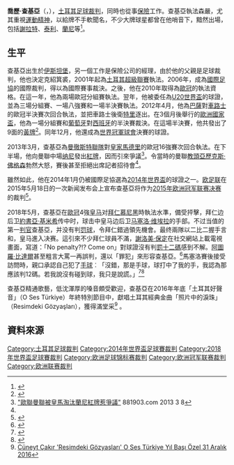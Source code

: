 {{noteTA
|G1=Football
|G2=People
|G3=英超
|G4=德甲
|G5=西甲
|T=zh-cn:居內特·恰克尔; zh-hk:喬歷·查基亞; zh-tw:居內特·夏奇爾; 
|1=zh-cn:居內特; zh-hk:喬歷; zh-tw:居內特; 
|2=zh-cn:恰克尔; zh-hk:查基亞; zh-tw:夏奇爾; 
}}
{{Infobox football official
| name                = 查基亞<br/>Cüneyt Çakır
| image               = AUT vs. WAL 2016-10-06 (081).jpg
| birth_date          = {{Birth date and age|1976|11|23|df=y}}
| birth_place         = [[土耳其|土耳其]][[伊斯坦布尔|伊斯坦布尔]]
| death_date          = 
| death_place         = 
| otheroccupation     = 保險經紀
| years1              = 2001年–
| league1             = [[土耳其超級足球聯賽|土耳其超級聯賽]]
| role1               = 裁判
| years2              = 2010年–
| league2             = [[歐冠|歐冠]]
| role2               = 裁判
| internationalyears1 = 2006年–
| confederation1      = [[FIFA|FIFA]]國際裁判
| internationalrole1  = 裁判
}}

'''喬歷·查基亞'''（{{lang|en|Cüneyt Çakır}}，{{bd|1976年|11月23日|||}}），[[土耳其|土耳其]][[足球裁判|足球裁判]]，同時也從事[[保險|保險]]工作。查基亞執法森嚴，尤其重視[[運動精神|運動精神]]，以給牌不手軟聞名，不少大牌球星都曾在他哨音下，黯然出場，包括[[謝拉特|謝拉特]]、[[約翰·泰利|泰利]]、[[蘭尼|蘭尼]]等<ref name="曾逐">{{cite journal|1=|title=曾逐泰利謝四離場 辣手球證吹英克戰|url=https://hk.sports.yahoo.com/news/%E8%8B%B1%E5%85%8B%E5%A4%A7%E6%88%B0-%E6%9F%A5%E5%9F%BA%E4%BA%9E%E5%9F%B7%E6%B3%95-014736402--spt.html|journal=|access-date=2018-07-11|archive-date=2018-07-12|archive-url=https://web.archive.org/web/20180712021620/https://hk.sports.yahoo.com/news/%E8%8B%B1%E5%85%8B%E5%A4%A7%E6%88%B0-%E6%9F%A5%E5%9F%BA%E4%BA%9E%E5%9F%B7%E6%B3%95-014736402--spt.html|dead-url=no}}</ref>。

==生平==
查基亞出生於[[伊斯坦堡|伊斯坦堡]]，另一個工作是保險公司的經理，由於他的父親是足球裁判，他也決定克紹箕裘，2001年起為[[土耳其超級足球聯賽|土耳其超級聯賽]]執法。2006年，成為[[國際足協|國際足協]]的國際裁判，得以為國際賽事裁決。之後，他在2010年取得為[[歐冠|歐冠]]的執法資格。在這一年，他為兩場歐冠分組賽執法。翌年，他被委任為[[2011年U20世界盃足球賽|U20世界盃]]的球證，並為三場分組賽、一場八強賽和一場半決賽執法。2012年4月，他為[[巴薩|巴薩]]對[[車路士|車路士]]的歐冠半決賽次回合執法，並把車路士後衛[[约翰·特里|特里]]逐出。在3個月後舉行的[[2012年歐洲國家盃|歐洲國家盃]]，他為一場分組賽和[[葡萄牙國家足球隊|葡萄牙]]對[[西班牙國家足球隊|西班牙]]的半決賽裁決。在這場半決賽，他共發出了9面的[[黃牌|黃牌]]<ref name="UEFA.com">{{cite news |url=http://www.uefa.com/uefa/footballfirst/matchorganisation/refereeing/news/newsid=1828934.html |publisher=UEFA.com |title=Referees confirmed for quarter-finals |date=20 June 2012 |accessdate=5 March 2013 |archive-date=2012-08-08 |archive-url=https://web.archive.org/web/20120808054654/http://www.uefa.com/uefa/footballfirst/matchorganisation/refereeing/news/newsid=1828934.html |dead-url=no }}</ref>。同年12月，他還成為[[2012年世界冠軍球會盃|世界冠軍球會]]決賽的球證。

2013年3月，查基亞為[[曼徹斯特聯隊|曼徹斯特聯隊]]對[[皇家馬德里|皇家馬德里]]的歐冠16強賽次回合執法。在下半場，他向曼聯中場[[纳尼|纳尼]]發出[[紅牌|紅牌]]，因而引來爭議<ref>[http://www.881903.com/page/zh-tw/newsdetail.aspx?ItemId=603956&csid=261_369 "歐聯曼聯被皇馬淘汰蘭尼紅牌惹爭議"] {{Wayback|url=http://www.881903.com/page/zh-tw/newsdetail.aspx?ItemId=603956&csid=261_369 |date=20140714213915 }} 881903.com 2013 3 8</ref>。令當時的曼聯[[教頭|教頭]][[亞歷克斯·佛格森|亞歷克斯·佛格森]]勃然大怒，賽後甚至拒絕出席記者招待會<ref name="曾逐"/>。

雖然如此，他在2014年1月仍被國際足協選為[[2014年世界盃足球賽|2014年世界盃]]的球證之一。[[欧足联|欧足联]]在2015年5月18日的一次新闻发布会上宣布查基亞将作为[[2015年欧洲冠军联赛决赛|2015年欧洲冠军联赛决赛]]的裁判<ref>{{Cite web |url=http://www.uefa.com/uefachampionsleague/news/newsid=2249342.html |title=存档副本 |accessdate=2015-06-05 |archive-date=2019-04-10 |archive-url=https://web.archive.org/web/20190410150907/https://www.uefa.com/uefachampionsleague/news/newsid=2249342.html |dead-url=no }}</ref>。

2018年5月，查基亞在[[歐冠|歐冠]]4強[[皇马|皇马]]对[[拜仁慕尼黑|拜仁慕尼黑]]時執法水準，備受抨擊，拜仁边后卫[[約書亞·基米希|約書亞·基米希]]传中时，球击中皇马边后卫[[马塞洛·维埃拉|马塞洛·维埃拉]]的手部。不过当值的第一[[判官|判官]]查基亞，并没有判[[罚球|罚球]]，令拜仁錯過領先機會。最终兩隊以二比二握手言和，皇马進入决赛。這引來不少拜仁球員不滿，[[謝洛美·保定|謝洛美·保定]]在社交網站上載電視畫面，寫道：「No penalty?!? Come on」對球證沒有判[[罰十二碼|罰十二碼]]感到不解。[[阿圖羅·比達爾|阿圖羅·比達爾]]甚至粗言大罵一再誤判，還以「罪犯」來形容查基亞。<ref>{{Cite web |url=https://sports.now.com/home/news/details?id=21282910355 |title=維達爾保定網上炮轟無獲12碼 |access-date=2018-05-26 |archive-date=2021-11-29 |archive-url=https://web.archive.org/web/20211129010105/https://sports.now.com/home/news/details?id=21282910355 }}</ref>馬塞洛賽後接受訪問時，親口承認自己犯了[[手球|手球]]︰「沒錯，那是手球，球打中了我的手，我認為那應該判12碼。若我說沒有碰到球，我只是說謊。」<ref>{{Cite web |url=https://www.hk01.com/%E5%8D%B3%E6%99%82%E9%AB%94%E8%82%B2/184006/%E6%AD%90%E8%81%AF-%E9%A6%AC%E4%BA%9B%E8%B7%AF%E8%AA%8D%E6%89%8B%E7%90%83-%E6%8B%92%E8%A9%95%E7%90%83%E8%AD%89%E5%9F%B7%E6%B3%95-%E6%8B%9C%E4%BB%8112%E7%A2%BC%E8%AE%8A%E8%A7%92%E7%90%83 |title=【歐聯】馬些路認手球　拒評球證執法　拜仁12碼變角球 |accessdate=2018-05-26 |archive-date=2018-05-28 |archive-url=https://web.archive.org/web/20180528052442/https://www.hk01.com/%E5%8D%B3%E6%99%82%E9%AB%94%E8%82%B2/184006/%E6%AD%90%E8%81%AF-%E9%A6%AC%E4%BA%9B%E8%B7%AF%E8%AA%8D%E6%89%8B%E7%90%83-%E6%8B%92%E8%A9%95%E7%90%83%E8%AD%89%E5%9F%B7%E6%B3%95-%E6%8B%9C%E4%BB%8112%E7%A2%BC%E8%AE%8A%E8%A7%92%E7%90%83 |dead-url=no }}</ref><ref>{{Cite web |url=http://std.stheadline.com/daily/news-content.php?id=1794425&target=2 |title=馬些路認手球「偽君子」 |accessdate=2018-05-26 |archive-date=2018-05-27 |archive-url=https://web.archive.org/web/20180527120732/http://std.stheadline.com/daily/news-content.php?id=1794425&target=2 |dead-url=no }}</ref>

查基亞精通歌藝，低沈渾厚的嗓音頗受歡迎，查基亞在2016年年底「土耳其好聲音」（O Ses Türkiye）年終特別節目中，獻唱土耳其經典金曲「照片中的淚珠」（Resimdeki Gözyaşları），獲得滿堂采<ref>[https://www.youtube.com/watch?v=qv6H_-D5AAY Cüneyt Çakır 'Resimdeki Gözyaşları' O Ses Türkiye Yıl Başı Özel 31 Aralık 2016]</ref> 。

==資料來源==
{{reflist}}

[[Category:土耳其足球裁判|Category:土耳其足球裁判]]
[[Category:2014年世界盃足球賽裁判|Category:2014年世界盃足球賽裁判]]
[[Category:2018年世界盃足球賽裁判|Category:2018年世界盃足球賽裁判]]
[[Category:欧洲足球锦标赛裁判|Category:欧洲足球锦标赛裁判]]
[[Category:欧洲冠军联赛裁判|Category:欧洲冠军联赛裁判]]
[[Category:欧洲联赛裁判|Category:欧洲联赛裁判]]